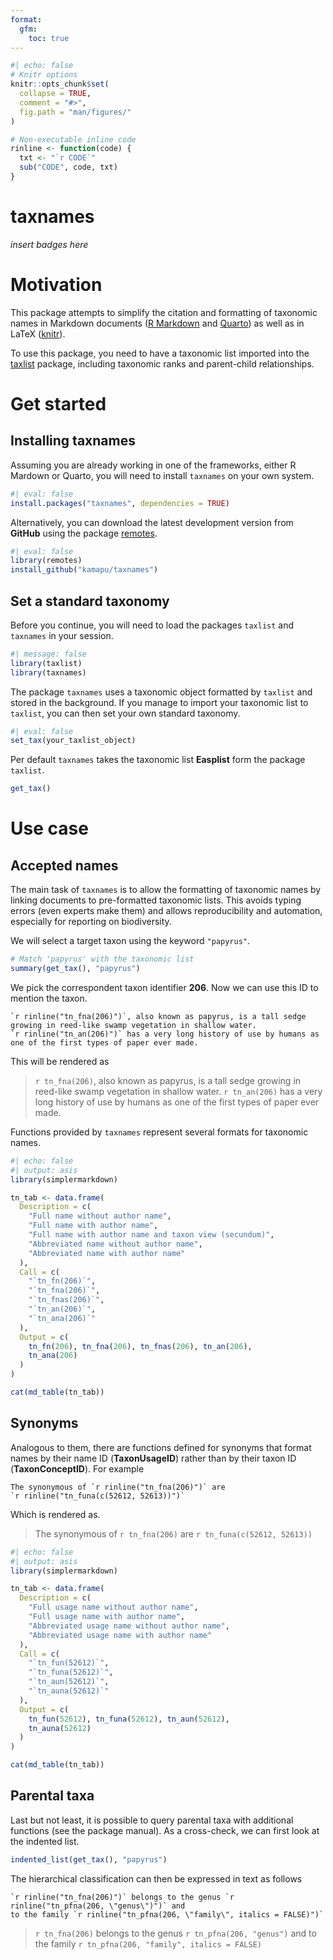 ```yaml
---
format:
  gfm:
    toc: true
---
```


```r
#| echo: false
# Knitr options
knitr::opts_chunk$set(
  collapse = TRUE,
  comment = "#>",
  fig.path = "man/figures/"
)

# Non-executable inline code
rinline <- function(code) {
  txt <- "`r CODE`"
  sub("CODE", code, txt)
}
```

# taxnames

*insert badges here*

# Motivation

This package attempts to simplify the citation and formatting of taxonomic names in Markdown documents ([R Markdown](https://rmarkdown.rstudio.com/) and [Quarto](https://quarto.org/)) as well as in LaTeX ([knitr](https://yihui.org/knitr/)).

To use this package, you need to have a taxonomic list imported into the [taxlist](https://docs.ropensci.org/taxlist/) package, including taxonomic ranks and parent-child relationships.

# Get started

## Installing taxnames

Assuming you are already working in one of the frameworks, either R Mardown or Quarto, you will need to install `taxnames` on your own system.

```r
#| eval: false
install.packages("taxnames", dependencies = TRUE)
```

Alternatively, you can download the latest development version from **GitHub** using the package [remotes](https://remotes.r-lib.org/).

```r
#| eval: false
library(remotes)
install_github("kamapu/taxnames")
```

## Set a standard taxonomy

Before you continue, you will need to load the packages `taxlist` and `taxnames` in your session.

```r
#| message: false
library(taxlist)
library(taxnames)
```

The package `taxnames` uses a taxonomic object formatted by `taxlist` and stored in the background.
If you manage to import your taxonomic list to `taxlist`, you can then set your own standard taxonomy.

```r
#| eval: false
set_tax(your_taxlist_object)
```

Per default `taxnames` takes the taxonomic list **Easplist** form the package `taxlist`.

```r
get_tax()
```

# Use case

## Accepted names

The main task of `taxnames` is to allow the formatting of taxonomic names by linking documents to pre-formatted taxonomic lists.
This avoids typing errors (even experts make them) and allows reproducibility and automation, especially for reporting on biodiversity.

We will select a target taxon using the keyword `"papyrus"`.

```r
# Match 'papyrus' with the taxonomic list
summary(get_tax(), "papyrus")
```

We pick the correspondent taxon identifier **206**.
Now we can use this ID to mention the taxon.

````
`r rinline("tn_fna(206)")`, also known as papyrus, is a tall sedge
growing in reed-like swamp vegetation in shallow water.
`r rinline("tn_an(206)")` has a very long history of use by humans as
one of the first types of paper ever made.
````

This will be rendered as

> `r tn_fna(206)`, also known as papyrus, is a tall sedge growing in reed-like swamp vegetation in shallow water.
> `r tn_an(206)` has a very long history of use by humans as one of the first types of paper ever made.

Functions provided by `taxnames` represent several formats for taxonomic names.

```r
#| echo: false
#| output: asis
library(simplermarkdown)

tn_tab <- data.frame(
  Description = c(
    "Full name without author name",
    "Full name with author name",
    "Full name with author name and taxon view (secundum)",
    "Abbreviated name without author name",
    "Abbreviated name with author name"
  ),
  Call = c(
    "`tn_fn(206)`",
    "`tn_fna(206)`",
    "`tn_fnas(206)`",
    "`tn_an(206)`",
    "`tn_ana(206)`"
  ),
  Output = c(
    tn_fn(206), tn_fna(206), tn_fnas(206), tn_an(206),
    tn_ana(206)
  )
)

cat(md_table(tn_tab))
```

## Synonyms

Analogous to them, there are functions defined for synonyms that format names by their name ID (**TaxonUsageID**) rather than by their taxon ID (**TaxonConceptID**).
For example

````
The synonymous of `r rinline("tn_fna(206)")` are
`r rinline("tn_funa(c(52612, 52613))")`
````

Which is rendered as.

> The synonymous of `r tn_fna(206)` are `r tn_funa(c(52612, 52613))`

```r
#| echo: false
#| output: asis
library(simplermarkdown)

tn_tab <- data.frame(
  Description = c(
    "Full usage name without author name",
    "Full usage name with author name",
    "Abbreviated usage name without author name",
    "Abbreviated usage name with author name"
  ),
  Call = c(
    "`tn_fun(52612)`",
    "`tn_funa(52612)`",
    "`tn_aun(52612)`",
    "`tn_auna(52612)`"
  ),
  Output = c(
    tn_fun(52612), tn_funa(52612), tn_aun(52612),
    tn_auna(52612)
  )
)

cat(md_table(tn_tab))
```


## Parental taxa

Last but not least, it is possible to query parental taxa with additional functions (see the package manual).
As a cross-check, we can first look at the indented list.

```r
indented_list(get_tax(), "papyrus")
```

The hierarchical classification can then be expressed in text as follows

````
`r rinline("tn_fna(206)")` belongs to the genus `r rinline("tn_pfna(206, \"genus\")")` and
to the family `r rinline("tn_pfna(206, \"family\", italics = FALSE)")`
````

> `r tn_fna(206)` belongs to the genus `r tn_pfna(206, "genus")` and to the family `r tn_pfna(206, "family", italics = FALSE)`
